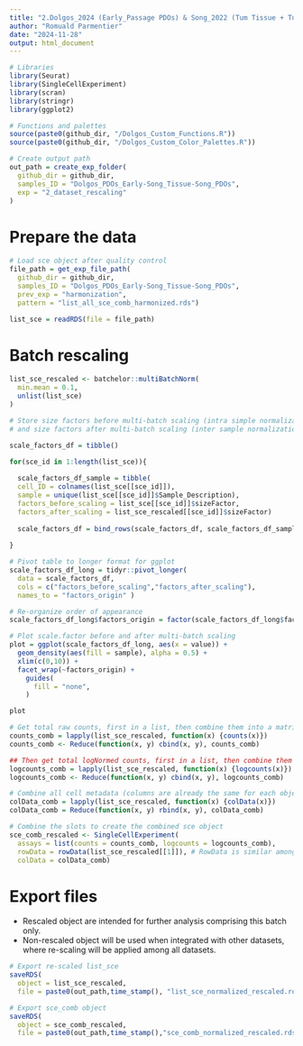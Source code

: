 ```yaml
---
title: "2.Dolgos_2024 (Early_Passage PDOs) & Song_2022 (Tum Tissue + Tum Org): dataset rescaling"
author: "Romuald Parmentier"
date: "2024-11-28"
output: html_document
---
```


```r

# Libraries
library(Seurat)
library(SingleCellExperiment)
library(scran)
library(stringr)
library(ggplot2)

# Functions and palettes
source(paste0(github_dir, "/Dolgos_Custom_Functions.R"))
source(paste0(github_dir, "/Dolgos_Custom_Color_Palettes.R"))

# Create output path
out_path = create_exp_folder(
  github_dir = github_dir,
  samples_ID = "Dolgos_PDOs_Early-Song_Tissue-Song_PDOs",
  exp = "2_dataset_rescaling"
)

```

# Prepare the data

```r

# Load sce object after quality control
file_path = get_exp_file_path(
  github_dir = github_dir,
  samples_ID = "Dolgos_PDOs_Early-Song_Tissue-Song_PDOs",
  prev_exp = "harmonization", 
  pattern = "list_all_sce_comb_harmonized.rds")

list_sce = readRDS(file = file_path) 

```

# Batch rescaling 

```r

list_sce_rescaled <- batchelor::multiBatchNorm(
  min.mean = 0.1, 
  unlist(list_sce)
)

```

```r

# Store size factors before multi-batch scaling (intra simple normalization only), 
# and size factors after multi-batch scaling (inter sample normalization only)

scale_factors_df = tibble()

for(sce_id in 1:length(list_sce)){
  
  scale_factors_df_sample = tibble(
  cell_ID = colnames(list_sce[[sce_id]]),
  sample = unique(list_sce[[sce_id]]$Sample_Description),
  factors_before_scaling = list_sce[[sce_id]]$sizeFactor,
  factors_after_scaling = list_sce_rescaled[[sce_id]]$sizeFactor)
  
  scale_factors_df = bind_rows(scale_factors_df, scale_factors_df_sample)
  
}

# Pivot table to longer format for ggplot 
scale_factors_df_long = tidyr::pivot_longer(
  data = scale_factors_df,
  cols = c("factors_before_scaling","factors_after_scaling"),
  names_to = "factors_origin" ) 

# Re-organize order of appearance 
scale_factors_df_long$factors_origin = factor(scale_factors_df_long$factors_origin,levels = c("factors_before_scaling","factors_after_scaling"))

# Plot scale.factor before and after multi-batch scaling
plot = ggplot(scale_factors_df_long, aes(x = value)) +
  geom_density(aes(fill = sample), alpha = 0.5) +
  xlim(c(0,10)) +
  facet_wrap(~factors_origin) +
    guides(
      fill = "none",
    )

plot

```

```r

# Get total raw counts, first in a list, then combine them into a matrix
counts_comb = lapply(list_sce_rescaled, function(x) {counts(x)})
counts_comb <- Reduce(function(x, y) cbind(x, y), counts_comb)

## Then get total logNormed counts, first in a list, then combine them into a matrix
logcounts_comb = lapply(list_sce_rescaled, function(x) {logcounts(x)})
logcounts_comb <- Reduce(function(x, y) cbind(x, y), logcounts_comb)

# Combine all cell metadata (columns are already the same for each object of the list)
colData_comb = lapply(list_sce_rescaled, function(x) {colData(x)})
colData_comb = Reduce(function(x, y) rbind(x, y), colData_comb)

# Combine the slots to create the combined sce object
sce_comb_rescaled <- SingleCellExperiment( 
  assays = list(counts = counts_comb, logcounts = logcounts_comb),  
  rowData = rowData(list_sce_rescaled[[1]]), # RowData is similar among all elements 
  colData = colData_comb)

```

# Export files 

- Rescaled object are intended for further analysis comprising this batch only.
- Non-rescaled object will be used when integrated with other datasets, where re-scaling will be applied among all datasets.

```r

# Export re-scaled list_sce 
saveRDS(
  object = list_sce_rescaled,
  file = paste0(out_path,time_stamp(), "list_sce_normalized_rescaled.rds"))

# Export sce_comb object
saveRDS(
  object = sce_comb_rescaled,
  file = paste0(out_path,time_stamp(),"sce_comb_normalized_rescaled.rds"))

```

